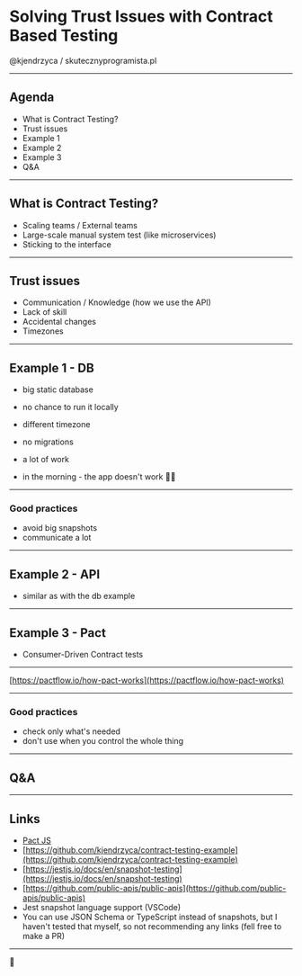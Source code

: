# Solving Trust Issues with Contract Based Testing

@kjendrzyca / skutecznyprogramista.pl

---

## Agenda

- What is Contract Testing?
- Trust issues
- Example 1
- Example 2
- Example 3
- Q&A

---

## What is Contract Testing?

- Scaling teams / External teams
- Large-scale manual system test (like microservices)
- Sticking to the interface

---

## Trust issues

- Communication / Knowledge (how we use the API)
- Lack of skill
- Accidental changes
- Timezones

---

## Example 1 - DB

- big static database
- no chance to run it locally
- different timezone
- no migrations
- a lot of work

- in the morning - the app doesn't work 🤷‍♂️

---

### Good practices

- avoid big snapshots
- communicate a lot

---

## Example 2 - API

- similar as with the db example

---

## Example 3 - Pact

- Consumer-Driven Contract tests

---

[https://pactflow.io/how-pact-works](https://pactflow.io/how-pact-works)

---

### Good practices

- check only what's needed
- don't use when you control the whole thing

---

## Q&A

---

## Links

- [Pact JS](https://github.com/pact-foundation/pact-js)
- [https://github.com/kjendrzyca/contract-testing-example](https://github.com/kjendrzyca/contract-testing-example)
- [https://jestjs.io/docs/en/snapshot-testing](https://jestjs.io/docs/en/snapshot-testing)
- [https://github.com/public-apis/public-apis](https://github.com/public-apis/public-apis)
- Jest snapshot language support (VSCode)
- You can use JSON Schema or TypeScript instead of snapshots, but I haven't tested that myself, so not recommending any links (fell free to make a PR)

---

👋
